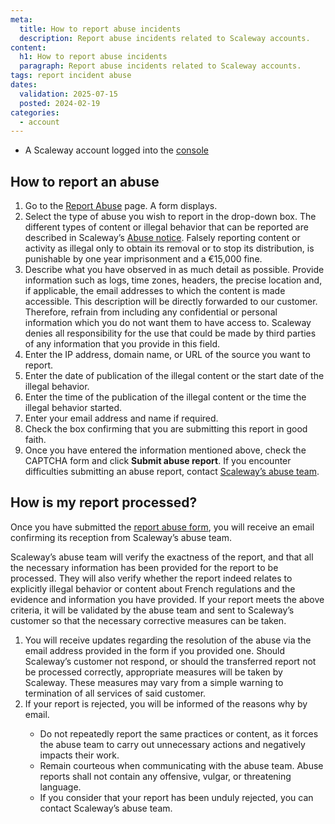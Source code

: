```yaml
---
meta:
  title: How to report abuse incidents
  description: Report abuse incidents related to Scaleway accounts.
content:
  h1: How to report abuse incidents
  paragraph: Report abuse incidents related to Scaleway accounts.
tags: report incident abuse
dates:
  validation: 2025-07-15
  posted: 2024-02-19
categories:
  - account
---
```



<Requirements />

- A Scaleway account logged into the [console](https://console.scaleway.com)

## How to report an abuse

1. Go to the [Report Abuse](https://console.scaleway.com/support/abuses/create/) page. A form displays.
2. Select the type of abuse you wish to report in the drop-down box.
    <Message type="tip">
    The different types of content or illegal behavior that can be reported are described in Scaleway’s [Abuse notice](https://www.scaleway.com/en/abuse-notice/).
    </Message>
    <Message type="important">
    Falsely reporting content or activity as illegal only to obtain its removal or to stop its distribution, is punishable by one year imprisonment and a €15,000 fine.
    </Message>
3. Describe what you have observed in as much detail as possible. Provide information such as logs, time zones, headers, the precise location and, if applicable, the email addresses to which the content is made accessible.
    <Message type="important">
    This description will be directly forwarded to our customer. Therefore, refrain from including any confidential or personal information which you do not want them to have access to.
    Scaleway denies all responsibility for the use that could be made by third parties of any information that you provide in this field.
    </Message>
4. Enter the IP address, domain name, or URL of the source you want to report.
5. Enter the date of publication of the illegal content or the start date of the illegal behavior.
6. Enter the time of the publication of the illegal content or the time the illegal behavior started.
7. Enter your email address and name if required.
8. Check the box confirming that you are submitting this report in good faith.
9. Once you have entered the information mentioned above, check the CAPTCHA form and click **Submit abuse report**.
    <Message type="note">
    If you encounter difficulties submitting an abuse report, contact [Scaleway’s abuse team](https://www.scaleway.com/fr/contact-trust-et-safety/).
    </Message>

## How is my report processed?

Once you have submitted the [report abuse form](https://abuse.scaleway.com/), you will receive an email confirming its reception from Scaleway’s abuse team.

Scaleway’s abuse team will verify the exactness of the report, and that all the necessary information has been provided for the report to be processed. They will also verify whether the report indeed relates to explicitly illegal behavior or content about French regulations and the evidence and information you have provided. If your report meets the above criteria, it will be validated by the abuse team and sent to Scaleway’s customer so that the necessary corrective measures can be taken.

1. You will receive updates regarding the resolution of the abuse via the email address provided in the form if you provided one.
    <Message type="note">
    Should Scaleway’s customer not respond, or should the transferred report not be processed correctly, appropriate measures will be taken by Scaleway. These measures may vary from a simple warning to termination of all services of said customer.
    </Message>
2. If your report is rejected, you will be informed of the reasons why by email.
    <Message type="note">
      * Do not repeatedly report the same practices or content, as it forces the abuse team to carry out unnecessary actions and negatively impacts their work.
      * Remain courteous when communicating with the abuse team. Abuse reports shall not contain any offensive, vulgar, or threatening language.
      * If you consider that your report has been unduly rejected, you can contact Scaleway’s abuse team.
    </Message>

